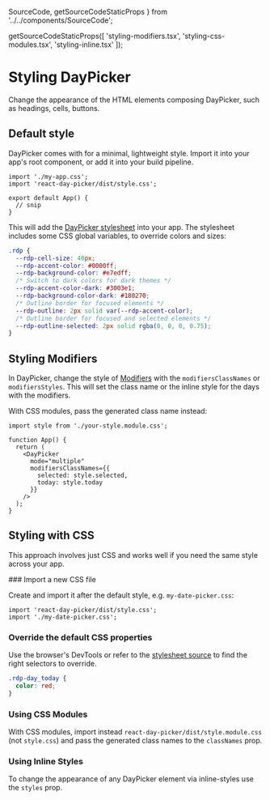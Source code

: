 
  SourceCode,
  getSourceCodeStaticProps
} from '../../components/SourceCode';

  getSourceCodeStaticProps([
    'styling-modifiers.tsx',
    'styling-css-modules.tsx',
    'styling-inline.tsx'
  ]);

# Styling DayPicker

Change the appearance of the HTML elements composing DayPicker, such as headings, cells, buttons.

## Default style

DayPicker comes with for a minimal, lightweight style. Import it into your app's root component, or add it into your build pipeline.

```tsx filename="App.tsx" {2}
import './my-app.css';
import 'react-day-picker/dist/style.css';

export default App() {
  // snip
}
```

This will add the [DayPicker stylesheet](https://github.com/gpbl/react-day-picker/blob/main/src/style.css#L29) into your app. The stylesheet includes some CSS global variables, to override colors and sizes:

```css
.rdp {
  --rdp-cell-size: 40px;
  --rdp-accent-color: #0000ff;
  --rdp-background-color: #e7edff;
  /* Switch to dark colors for dark themes */
  --rdp-accent-color-dark: #3003e1;
  --rdp-background-color-dark: #180270;
  /* Outline border for focused elements */
  --rdp-outline: 2px solid var(--rdp-accent-color);
  /* Outline border for focused and selected elements */
  --rdp-outline-selected: 2px solid rgba(0, 0, 0, 0.75);
}
```

## Styling Modifiers

In DayPicker, change the style of [Modifiers](/basics/modifiers) with the `modifiersClassNames` or `modifiersStyles`. This will set the class name or the inline style for the days with the modifiers.

<SourceCode fileName="styling-modifiers.tsx" />


<RenderingBox>
  <StylingModifiers />
</RenderingBox>

With CSS modules, pass the generated class name instead:

```tsx {7-10,1}
import style from './your-style.module.css';

function App() {
  return (
    <DayPicker
      mode="multiple"
      modifiersClassNames={{
        selected: style.selected,
        today: style.today
      }}
    />
  );
}
```

## Styling with CSS

This approach involves just CSS and works well if you need the same style across your app.

<Steps>
### Import a new CSS file

Create and import it after the default style, e.g. `my-date-picker.css`:

```tsx
import 'react-day-picker/dist/style.css';
import './my-date-picker.css';
```

### Override the default CSS properties

Use the browser's DevTools or refer to the [stylesheet source](https://github.com/gpbl/react-day-picker/blob/main/src/style.css) to find the right selectors to override.

```css title="my-date-picker.css"
.rdp-day_today {
  color: red;
}
```

</Steps>

### Using CSS Modules

With CSS modules, import instead `react-day-picker/dist/style.module.css` (not `style.css`) and pass the generated class names to the `classNames` prop.

<SourceCode fileName="styling-css-modules.tsx" />


<RenderingBox>
  <CSSModules />
</RenderingBox>

### Using Inline Styles

To change the appearance of any DayPicker element via inline-styles use the `styles` prop.

<SourceCode fileName="styling-inline.tsx" />


<RenderingBox>
  <InlineStyling />
</RenderingBox>
